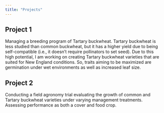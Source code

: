 ```yaml
---
title: "Projects"
---
```


## Project 1
Managing a breeding program of Tartary buckwheat. Tartary buckwheat is less studied than common buckwheat, but it has a higher yield due to being self-compatible (i.e., it doesn't require pollinators to set seed). Due to this high potential, I am working on creating Tartary buckwheat varieties that are suited for New England conditions. So, traits aiming to be maximized are germination under wet environments as well as increased leaf size.

## Project 2
Conducting a field agronomy trial evaluating the growth of common and Tartary buckwheat varieties under varying management treatments. Assessing performance as both a cover and food crop.
